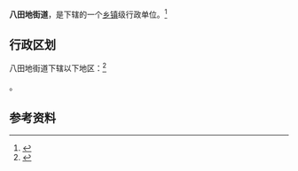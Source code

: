 {{中国乡级行政区|21/08/02/001/000}}

'''八田地街道'''，是{{PRC admin/fullname|21/08/02/001/000|3}}下辖的一个[[乡镇|乡镇]]级行政单位。<ref>{{PRC admin/ref sgc|{{PRC admin/parent|21/08/02/001/000}}}}</ref>

== 行政区划 ==

八田地街道下辖以下地区：<ref>{{PRC admin/ref sgc|21/08/02/001/000}}</ref>

{{PRC admin/children|21/08/02/001/000}}。

== 参考资料 ==

{{reflist}}

{{行政区划小作品}}
{{PRC admin/navcat|21/08/02/001/000}}
